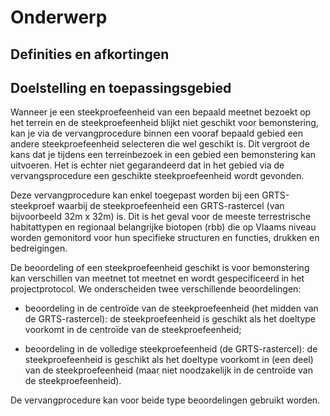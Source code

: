 # Onderwerp

## Definities en afkortingen

```{=html}
<!--
Definities van begrippen en afkortingen die noodzakelijk zijn om dit document te begrijpen en het veldprotocol op een gepaste manier te kunnen uitvoeren.  
-->
```
## Doelstelling en toepassingsgebied

```{=html}
<!--
Doelstelling: omschrijving in woorden waarvoor het veldprotocol dient. Voorbeelden wat er met de gegevens kan gedaan worden. Probeer de doelstelling zo veel mogelijk generiek te beschrijven en vermijd projectspecifieke doelstellingen.
Toepassingsgebied: bespreek hier onder welke condities het veldprotocol kan gebruikt worden.
-->
```
Wanneer je een steekproefeenheid van een bepaald meetnet bezoekt op het terrein en de steekproefeenheid blijkt niet geschikt voor bemonstering, kan je via de vervangprocedure binnen een vooraf bepaald gebied een andere steekproefeenheid selecteren die wel geschikt is.
Dit vergroot de kans dat je tijdens een terreinbezoek in een gebied een bemonstering kan uitvoeren.
Het is echter niet gegarandeerd dat in het gebied via de vervangsprocedure een geschikte steekproefeenheid wordt gevonden.

Deze vervangprocedure kan enkel toegepast worden bij een GRTS-steekproef waarbij de steekproefeenheid een GRTS-rastercel (van bijvoorbeeld 32m x 32m) is.
Dit is het geval voor de meeste terrestrische habitattypen en regionaal belangrijke biotopen (rbb) die op Vlaams niveau worden gemonitord voor hun specifieke structuren en functies, drukken en bedreigingen.

De beoordeling of een steekproefeenheid geschikt is voor bemonstering kan verschillen van meetnet tot meetnet en wordt gespecificeerd in het projectprotocol.
We onderscheiden twee verschillende beoordelingen:

-   beoordeling in de centroïde van de steekproefeenheid (het midden van de GRTS-rastercel): de steekproefeenheid is geschikt als het doeltype voorkomt in de centroïde van de steekproefeenheid;

-   beoordeling in de volledige steekproefeenheid (de GRTS-rastercel): de steekproefeenheid is geschikt als het doeltype voorkomt in (een deel) van de steekproefeenheid (maar niet noodzakelijk in de centroïde van de steekproefeenheid).

De vervangprocedure kan voor beide type beoordelingen gebruikt worden.
